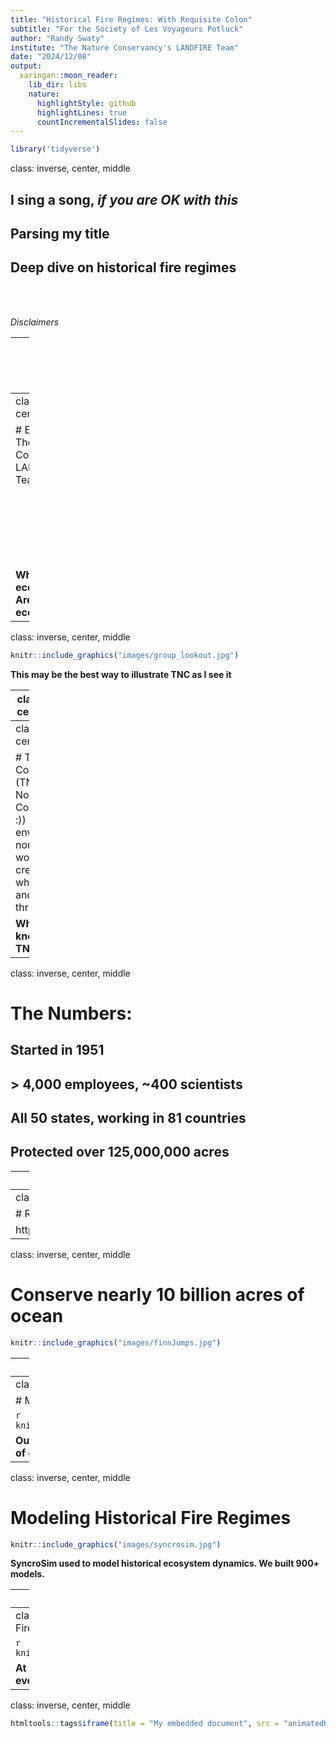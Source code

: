 ```yaml
---
title: "Historical Fire Regimes: With Requisite Colon"
subtitle: "For the Society of Les Voyageurs Potluck"
author: "Randy Swaty"
institute: "The Nature Conservancy's LANDFIRE Team"
date: "2024/12/08"
output:
  xaringan::moon_reader:
    lib_dir: libs
    nature:
      highlightStyle: github
      highlightLines: true
      countIncrementalSlides: false
---
```


```r
library('tidyverse')
```


class: inverse, center, middle

## I sing a song, *if you are OK with this*
## Parsing my title
## Deep dive on historical fire regimes

<br>
<br>

*Disclaimers*

---
class: inverse, center, middle

# Blue, Red and Grey

<br>
<br>
<br>
<br>
<br>
<br>


*You just gave me 2 things*
---
class: inverse, center, middle

# Ecologist for The Nature Conservancy's LANDFIRE Team

<br>
<br>
<br>
<br>
<br>
<br>

**What is an ecologist?  Are you and ecologist?**

---
class: inverse, center, middle

```r
knitr::include_graphics("images/group_lookout.jpg")
```

**This may be the best way to illustrate TNC as I see it**

---
class: inverse, center, middle


```r
knitr::include_graphics("images/trailer_loading.jpg")
```

**I was not asked back.  They needed more trust building, and maybe they didn't like me.**
---
class: inverse, center, middle

# The Nature Conservancy (TNC, Totally Non-Confrontational :)) is a global environmental nonprofit working to create a world where people and nature can thrive.

**What do you know about TNC?**

---

class: inverse, center, middle

# The Numbers:
## Started in 1951
## > 4,000 employees, ~400 scientists
## All 50 states, working in 81 countries
## Protected over 125,000,000 acres

---
class: inverse, center, middle

## TNC's 2030 Goals

---
class: inverse, center, middle

# Reduce or store 3 gigatons of C02 emissions yearly

https://rswaty.github.io/carbonBlockGroups/dash.html

---
class: inverse, center, middle

# Conserve nearly 10 billion acres of ocean

```r
knitr::include_graphics("images/finnJumps.jpg")
```

---
class: inverse, center, middle


# LANDFIRE


```r
knitr::include_graphics("images/lf_gov.jpg")
```

**How is TNC linked to LANDFIRE?**


---
class: inverse, center, middle


# Modeling Historical Fire Regimes


```r
knitr::include_graphics("images/grong_falls.jpg")
```

**Our team ran dozens of workshops with hundreds of experts and a group hug**

---
class: inverse, center, middle


# Modeling Historical Fire Regimes


```r
knitr::include_graphics("images/syncrosim.jpg")
```

**SyncroSim used to model historical ecosystem dynamics.  We built 900+ models.**

---
class: inverse, center, middle


# Mapping Historical Ecosystems


```r
knitr::include_graphics("images/bps.jpg")
```

**Dominant vegetation systems prior to European colonization**

---
class: inverse, center, middle
# Mapping Historical Fire Regimes


```r
knitr::include_graphics("images/conus_mfri.jpg")
```

**At least 170,000,000 acres of fire in CONUS every year**

---
class: inverse, center, middle


```r
htmltools::tags$iframe(title = "My embedded document", src = "animatedHistCurrPlay.html", frameborder = "0", width = "100%", height="650")
```
